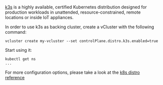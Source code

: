 [k3s](https://github.com/k3s-io/k3s) is a highly available, certified Kubernetes distribution designed for production workloads in unattended, resource-constrained, remote locations or inside IoT appliances.

In order to use k3s as backing cluster, create a vCluster with the following command:

```
vcluster create my-vcluster --set controlPlane.distro.k3s.enabled=true
```

Start using it:

```
kubectl get ns
...
```

For more configuration options, please take a look at the [k8s distro reference](/docs/vcluster/configure/vcluster-yaml/control-plane/components/distro/k3s)
